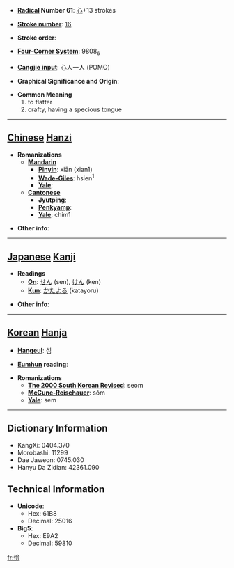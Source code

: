 * '''[[Wiktionary:Chinese radical index| Radical]] Number 61''': [[Wiktionary:Chinese radical index 心|心]]+13 strokes

* '''[[Wiktionary:Chinese total strokes index|Stroke number]]''': [[Wiktionary:Chinese total strokes index 16|16]]

* '''Stroke order''': 

* '''[[Wiktionary:Chinese four corner index|Four-Corner System]]''': 9808<sub>6</sub>

* '''[[Wiktionary:Chinese Cangjie index|Cangjie input]]''': 心人一人 (POMO)

* '''Graphical Significance and Origin''': 

* '''Common Meaning'''
*#to flatter
*# crafty, having a specious tongue


----

== [[Chinese]] [[Hanzi]] ==

* '''Romanizations'''
** '''[[Mandarin]]'''
*** '''[[Pinyin]]''': xiān (xian1)
*** '''[[Wade-Giles]]''': hsien<sup>1</sup>
*** '''[[Yale]]''': 
** '''[[Cantonese]]'''
*** '''[[Jyutping]]''':
*** '''[[Penkyamp]]''': 
*** '''[[Yale]]''': chim1

* '''Other info''': 

----

== [[Japanese]] [[Kanji]] ==

* '''Readings'''
** '''[[On]]''': [[せん]] (sen), [[けん]] (ken)
** '''[[Kun]]''': [[かたよる]] (katayoru)

* '''Other info''':  

----

== [[Korean]] [[Hanja]] ==

* '''[[Hangeul]]''': 섬

* '''[[Eumhun]] reading''': 

* '''Romanizations'''
** '''[[The 2000 South Korean Revised Romanization|The 2000 South Korean Revised]]''': seom
** '''[[McCune-Reischauer]]''': sŏm
** '''[[Yale]]''': sem

----

== Dictionary Information ==

* KangXi: 0404.370
* Morobashi: 11299
* Dae Jaweon: 0745.030
* Hanyu Da Zidian: 42361.090

== Technical Information ==

* '''Unicode''':
** Hex: 61B8
** Decimal: 25016
* '''Big5''':
** Hex: E9A2
** Decimal: 59810

[[fr:憸]]